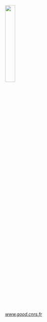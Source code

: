 # {.center .center-x}

<a href="https://www.good.cnrs.fr/" target="_blank"><img src="https://raw.githubusercontent.com/mcanouil/hex-stickers/main/SVG/umr1283_8199.svg" width = "25%"/></br>
<i>www.good.cnrs.fr</i>
</a>
